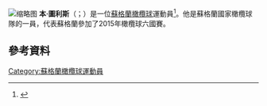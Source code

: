 [[File:2017.06.17.14.59.25-Scots_running_on_(35461658315)_(Ben_Toolis_cropped).jpg|缩略图]]
'''本·圖利斯'''（{{lang-en|Ben Toolis}}；{{bd|1992年|3月31日}}）是一位[[蘇格蘭|蘇格蘭]][[橄欖球|橄欖球]]運動員<ref>{{Cite web |url=http://www.edinburghrugby.org/edinburgh-rugby/player/ben-toolis |title=存档副本 |accessdate=2015-11-23 |archive-date=2015-10-04 |archive-url=https://web.archive.org/web/20151004201859/http://www.edinburghrugby.org/edinburgh-rugby/player/ben-toolis |dead-url=no }}</ref>。他是蘇格蘭國家橄欖球隊的一員，代表蘇格蘭參加了2015年橄欖球六國賽。
==參考資料==
{{Reflist}}
[[Category:蘇格蘭橄欖球運動員|Category:蘇格蘭橄欖球運動員]]